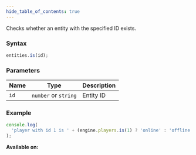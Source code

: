 ```yaml
---
hide_table_of_contents: true
---
```



Checks whether an entity with the specified ID exists.

### Syntax

```js
entities.is(id);
```

### Parameters

| Name | Type                 | Description |
| ---- | -------------------- | ----------- |
| `id` | `number` or `string` | Entity ID   |

### Example

```js
console.log(
  'player with id 1 is ' + (engine.players.is(1) ? 'online' : 'offline'),
);
```

**Available on:** <ClientTag /> <ServerTag />
